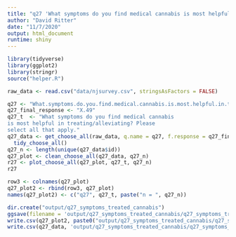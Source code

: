 ```yaml
---
title: "q27 'What symptoms do you find medical cannabis is most helpful in treating/alleviating? Please select all that apply."
author: "David Ritter"
date: "11/7/2020"
output: html_document
runtime: shiny
---
```


```r
library(tidyverse)
library(ggplot2)
library(stringr)
source("helper.R")
```

```r
raw_data <- read.csv("data/njsurvey.csv", stringsAsFactors = FALSE)
```

```r
q27 <- "What.symptoms.do.you.find.medical.cannabis.is.most.helpful.in.treating.alleviating..Please.select.all.that.apply."
q27_final_response <- "X.49"
q27_t  <- "What symptoms do you find medical cannabis
is most helpful in treating/alleviating? Please 
select all that apply."
q27_data <- get_choose_all(raw_data, q.name = q27, f.response = q27_final_response) %>%
  tidy_choose_all()
q27_n <- length(unique(q27_data$id))
q27_plot <- clean_choose_all(q27_data, q27_n)
r27 <- plot_choose_all(q27_plot, q27_t, q27_n)
r27
```

```r
row3 <- colnames(q27_plot)
q27_plot2 <- rbind(row3, q27_plot)
names(q27_plot2) <- c("q27", q27_t, paste("n = ", q27_n))
```

```r
dir.create("output/q27_symptoms_treated_cannabis")
ggsave(filename = 'output/q27_symptoms_treated_cannabis/q27_symptoms_treated_cannabis.png', plot = r27, device = 'png')
write.csv(q27_plot2, paste0("output/q27_symptoms_treated_cannabis/q27_symptoms_treated_cannabis_", q27_n,".csv"), row.names=F)
write.csv(q27_data, 'output/q27_symptoms_treated_cannabis/q27_symptoms_treated_cannabis_ids.csv', row.names = FALSE)
```
